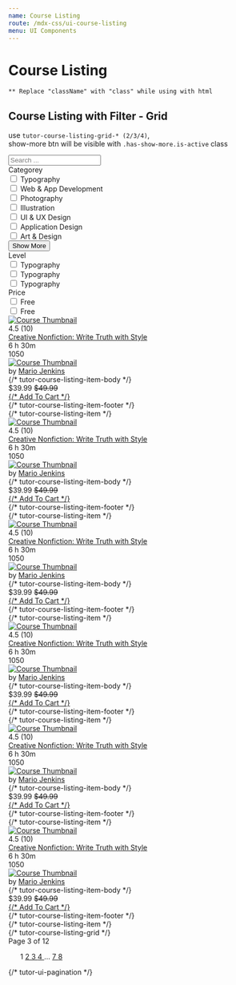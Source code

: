 ```yaml
---
name: Course Listing
route: /mdx-css/ui-course-listing
menu: UI Components
---
```



# Course Listing

`** Replace "className" with "class" while using with html` <br />

## Course Listing with Filter - Grid

use `tutor-course-listing-grid-* (2/3/4)`, <br/>
show-more btn will be visible with `.has-show-more.is-active` class

<Playground>
	<div class="tutor-bs-container">
		<div class="tutor-course-listing-filter tutor-filter-course-grid-2 tutor-filter-course-grid-3">
			<div class="tutor-course-filter">
				<div class="tutor-course-filter-widget">
					<div class="filter-widget-search">
						<div class="tutor-input-group tutor-form-control-has-icon tutor-from-control">
							<span class="ttr-search-filled tutor-input-group-icon color-black-50"></span>
							<input type="search" class="tutor-form-control " placeholder="Search ..." />
						</div>
					</div>
					<div class="filter-widget-input-wrapper tutor-mt-26">
						<div class="filter-widget-input has-show-more is-active">
							<div class="filter-widget-title text-regular-h6 color-text-primary tutor-mb-26">Categorey</div>
							<div class="filter-widget-checkboxes">
								<div class="tutor-form-check tutor-mb-18">
									<input
										type="checkbox"
										id="filter-categorey-1"
										class="tutor-form-check-input"
										name="filter-categorey-1"
									/>
									<label for="filter-categorey-1">Typography</label>
								</div>
								<div class="tutor-form-check tutor-mb-18">
									<input
										type="checkbox"
										id="filter-categorey-2"
										class="tutor-form-check-input"
										name="filter-categorey-2"
									/>
									<label for="filter-categorey-2">Web & App Development</label>
								</div>
								<div class="tutor-form-check tutor-mb-18">
									<input
										type="checkbox"
										id="filter-categorey-3"
										class="tutor-form-check-input"
										name="filter-categorey-3"
									/>
									<label for="filter-categorey-3">Photography</label>
								</div>
								<div class="tutor-form-check tutor-mb-18">
									<input
										type="checkbox"
										id="filter-categorey-4"
										class="tutor-form-check-input"
										name="filter-categorey-4"
									/>
									<label for="filter-categorey-4">Illustration</label>
								</div>
								<div class="tutor-form-check tutor-mb-18">
									<input
										type="checkbox"
										id="filter-categorey-5"
										class="tutor-form-check-input"
										name="filter-categorey-5"
									/>
									<label for="filter-categorey-5">UI & UX Design</label>
								</div>
								<div class="tutor-form-check tutor-mb-18">
									<input
										type="checkbox"
										id="filter-categorey-6"
										class="tutor-form-check-input"
										name="filter-categorey-6"
									/>
									<label for="filter-categorey-6">Application Design</label>
								</div>
								<div class="tutor-form-check tutor-mb-18">
									<input
										type="checkbox"
										id="filter-categorey-7"
										class="tutor-form-check-input"
										name="filter-categorey-7"
									/>
									<label for="filter-categorey-7">Art & Design</label>
								</div>
							</div>
							<div className="tutor-show-more-btn">
								<button className="tutor-btn tutor-btn-icon tutor-btn-disable-outline tutor-btn-ghost tutor-no-hover tutor-btn-md">
									<span className="btn-icon ttr-plus-filled color-design-brand"></span>
									<span className="color-text-subsued">Show More</span>
								</button>
							</div>
						</div>
						<div class="filter-widget-input">
							<div class="filter-widget-title text-regular-h6 color-text-primary tutor-mb-26">Level</div>
							<div class="filter-widget-checkboxes">
								<div class="tutor-form-check tutor-mb-18">
									<input type="checkbox" id="filter-level-1" class="tutor-form-check-input" name="filter-level-1" />
									<label for="filter-level-1">Typography</label>
								</div>
								<div class="tutor-form-check tutor-mb-18">
									<input type="checkbox" id="filter-level-2" class="tutor-form-check-input" name="filter-level-2" />
									<label for="filter-level-2">Typography</label>
								</div>
								<div class="tutor-form-check tutor-mb-18">
									<input type="checkbox" id="filter-level-3" class="tutor-form-check-input" name="filter-level-3" />
									<label for="filter-level-3">Typography</label>
								</div>
							</div>
						</div>
						<div class="filter-widget-input">
							<div class="filter-widget-title text-regular-h6 color-text-primary tutor-mb-26">Price</div>
							<div class="filter-widget-checkboxes">
								<div class="tutor-form-check tutor-mb-18">
									<input type="checkbox" id="filter-price-1" class="tutor-form-check-input" name="filter-price-1" />
									<label for="filter-price-1">Free</label>
								</div>
								<div class="tutor-form-check tutor-mb-18">
									<input type="checkbox" id="filter-price-2" class="tutor-form-check-input" name="filter-price-2" />
									<label for="filter-price-2">Free</label>
								</div>
							</div>
						</div>
					</div>
				</div>
			</div>
			<div class="tutor-course-listing">
				<div class="tutor-course-listing-grid tutor-course-listing-grid-3">
					<div class="tutor-course-listing-item tutor-course-listing-item-sm">
						<div class="tutor-course-listing-item-head tutor-bs-d-flex">
							<a href="#">
								<img
									src="https://preview.tutorlms.com/marketplace/wp-content/uploads/sites/6/2019/05/course-thumb-17.jpg"
									alt="Course Thumbnail"
								/>
							</a>
							<a
								href="#"
								className="save-bookmark-btn bookmark-is-filled tutor-bs-d-flex tutor-bs-align-items-center tutor-bs-justify-content-center"
							>
								<span className="ttr-fav-full-filled"></span>
							</a>
						</div>
						<div class="tutor-course-listing-item-body tutor-px-20 tutor-pt-18 tutor-pb-15">
							<div class="list-item-rating tutor-bs-d-flex">
								<div className="tutor-ratings tutor-is-sm">
									<div className="tutor-rating-stars">
										<span className="ttr-star-full-filled"></span>
										<span className="ttr-star-full-filled"></span>
										<span className="ttr-star-full-filled"></span>
										<span className="ttr-star-half-filled"></span>
										<span className="ttr-star-line-filled"></span>
									</div>
									<div className="tutor-rating-text color-text-subsued text-medium-small">4.5 (10)</div>
								</div>
							</div>
							<div class="list-item-title text-medium-h6 color-text-primary">
								<a href="#">Creative Nonfiction: Write Truth with Style</a>
							</div>
							<div class="list-item-meta text-medium-small color-text-primary tutor-bs-d-flex tutor-mt-10">
								<div class="tutor-bs-d-flex tutor-bs-align-items-center">
									<span class="meta-icon ttr-clock-filled color-text-hints"></span>
									<span>6 h 30m</span>
								</div>
								<div class="tutor-bs-d-flex tutor-bs-align-items-center">
									<span class="meta-icon ttr-user-filled color-text-hints"></span>
									<span>1050</span>
								</div>
							</div>
							<div class="list-item-author tutor-bs-d-flex tutor-bs-align-items-center tutor-mt-18">
								<div class="tutor-avatar">
									<a href="#">
										<img src="https://i.imgur.com/CckCKYQ.jpeg" alt="Course Thumbnail" />
									</a>
								</div>
								<div className="color-text-subsued text-regular-caption">
									by
									<span className="text-medium-caption color-text-primary">
										<a href="#">Mario Jenkins</a>
									</span>
								</div>
							</div>
						</div> {/* tutor-course-listing-item-body */}
						<div class="tutor-course-listing-item-footer has-border tutor-py-10 tutor-px-20">
							<div class="tutor-bs-d-flex tutor-bs-align-items-center tutor-bs-justify-content-between">
								<div class="list-item-price tutor-bs-d-flex tutor-bs-align-items-center">
									<span class="price text-bold-h6 color-text-primary">$39.99</span>
									<span class="discount text-regular-caption color-text-hints">
										<del>$49.99</del>
									</span>
								</div>
								<div class="list-item-button">
									<a
										href="#"
										className="tutor-btn tutor-btn-icon tutor-btn-disable-outline tutor-btn-ghost tutor-no-hover tutor-btn-md"
									>
										<span className="btn-icon ttr-cart-line-filled"></span>
										{/* <span>Add To Cart</span> */}
									</a>
								</div>
							</div>
						</div>
						{/* tutor-course-listing-item-footer */}
					</div>
					{/* tutor-course-listing-item */}
					<div class="tutor-course-listing-item tutor-course-listing-item-sm">
						<div class="tutor-course-listing-item-head tutor-bs-d-flex">
							<a href="#">
								<img
									src="https://preview.tutorlms.com/marketplace/wp-content/uploads/sites/6/2019/05/course-thumb-17.jpg"
									alt="Course Thumbnail"
								/>
							</a>
							<a
								href="#"
								className="save-bookmark-btn bookmark-is-filled tutor-bs-d-flex tutor-bs-align-items-center tutor-bs-justify-content-center"
							>
								<span className="ttr-fav-full-filled"></span>
							</a>
						</div>
						<div class="tutor-course-listing-item-body tutor-px-20 tutor-pt-18 tutor-pb-15">
							<div class="list-item-rating tutor-bs-d-flex">
								<div className="tutor-ratings tutor-is-sm">
									<div className="tutor-rating-stars">
										<span className="ttr-star-full-filled"></span>
										<span className="ttr-star-full-filled"></span>
										<span className="ttr-star-full-filled"></span>
										<span className="ttr-star-half-filled"></span>
										<span className="ttr-star-line-filled"></span>
									</div>
									<div className="tutor-rating-text color-text-subsued text-medium-small">4.5 (10)</div>
								</div>
							</div>
							<div class="list-item-title text-medium-h6 color-text-primary">
								<a href="#">Creative Nonfiction: Write Truth with Style</a>
							</div>
							<div class="list-item-meta text-medium-small color-text-primary tutor-bs-d-flex tutor-mt-10">
								<div class="tutor-bs-d-flex tutor-bs-align-items-center">
									<span class="meta-icon ttr-clock-filled color-text-hints"></span>
									<span>6 h 30m</span>
								</div>
								<div class="tutor-bs-d-flex tutor-bs-align-items-center">
									<span class="meta-icon ttr-user-filled color-text-hints"></span>
									<span>1050</span>
								</div>
							</div>
							<div class="list-item-author tutor-bs-d-flex tutor-bs-align-items-center tutor-mt-18">
								<div class="tutor-avatar">
									<a href="#">
										<img src="https://i.imgur.com/CckCKYQ.jpeg" alt="Course Thumbnail" />
									</a>
								</div>
								<div className="color-text-subsued text-regular-caption">
									by
									<span className="text-medium-caption color-text-primary">
										<a href="#">Mario Jenkins</a>
									</span>
								</div>
							</div>
						</div> {/* tutor-course-listing-item-body */}
						<div class="tutor-course-listing-item-footer has-border tutor-py-10 tutor-px-20">
							<div class="tutor-bs-d-flex tutor-bs-align-items-center tutor-bs-justify-content-between">
								<div class="list-item-price tutor-bs-d-flex tutor-bs-align-items-center">
									<span class="price text-bold-h6 color-text-primary">$39.99</span>
									<span class="discount text-regular-caption color-text-hints">
										<del>$49.99</del>
									</span>
								</div>
								<div class="list-item-button">
									<a
										href="#"
										className="tutor-btn tutor-btn-icon tutor-btn-disable-outline tutor-btn-ghost tutor-no-hover tutor-btn-md"
									>
										<span className="btn-icon ttr-cart-line-filled"></span>
										{/* <span>Add To Cart</span> */}
									</a>
								</div>
							</div>
						</div>
						{/* tutor-course-listing-item-footer */}
					</div>
					{/* tutor-course-listing-item */}
					<div class="tutor-course-listing-item tutor-course-listing-item-sm">
						<div class="tutor-course-listing-item-head tutor-bs-d-flex">
							<a href="#">
								<img
									src="https://preview.tutorlms.com/marketplace/wp-content/uploads/sites/6/2019/05/course-thumb-17.jpg"
									alt="Course Thumbnail"
								/>
							</a>
							<a
								href="#"
								className="save-bookmark-btn bookmark-is-filled tutor-bs-d-flex tutor-bs-align-items-center tutor-bs-justify-content-center"
							>
								<span className="ttr-fav-full-filled"></span>
							</a>
						</div>
						<div class="tutor-course-listing-item-body tutor-px-20 tutor-pt-18 tutor-pb-15">
							<div class="list-item-rating tutor-bs-d-flex">
								<div className="tutor-ratings tutor-is-sm">
									<div className="tutor-rating-stars">
										<span className="ttr-star-full-filled"></span>
										<span className="ttr-star-full-filled"></span>
										<span className="ttr-star-full-filled"></span>
										<span className="ttr-star-half-filled"></span>
										<span className="ttr-star-line-filled"></span>
									</div>
									<div className="tutor-rating-text color-text-subsued text-medium-small">4.5 (10)</div>
								</div>
							</div>
							<div class="list-item-title text-medium-h6 color-text-primary">
								<a href="#">Creative Nonfiction: Write Truth with Style</a>
							</div>
							<div class="list-item-meta text-medium-small color-text-primary tutor-bs-d-flex tutor-mt-10">
								<div class="tutor-bs-d-flex tutor-bs-align-items-center">
									<span class="meta-icon ttr-clock-filled color-text-hints"></span>
									<span>6 h 30m</span>
								</div>
								<div class="tutor-bs-d-flex tutor-bs-align-items-center">
									<span class="meta-icon ttr-user-filled color-text-hints"></span>
									<span>1050</span>
								</div>
							</div>
							<div class="list-item-author tutor-bs-d-flex tutor-bs-align-items-center tutor-mt-18">
								<div class="tutor-avatar">
									<a href="#">
										<img src="https://i.imgur.com/CckCKYQ.jpeg" alt="Course Thumbnail" />
									</a>
								</div>
								<div className="color-text-subsued text-regular-caption">
									by
									<span className="text-medium-caption color-text-primary">
										<a href="#">Mario Jenkins</a>
									</span>
								</div>
							</div>
						</div> {/* tutor-course-listing-item-body */}
						<div class="tutor-course-listing-item-footer has-border tutor-py-10 tutor-px-20">
							<div class="tutor-bs-d-flex tutor-bs-align-items-center tutor-bs-justify-content-between">
								<div class="list-item-price tutor-bs-d-flex tutor-bs-align-items-center">
									<span class="price text-bold-h6 color-text-primary">$39.99</span>
									<span class="discount text-regular-caption color-text-hints">
										<del>$49.99</del>
									</span>
								</div>
								<div class="list-item-button">
									<a
										href="#"
										className="tutor-btn tutor-btn-icon tutor-btn-disable-outline tutor-btn-ghost tutor-no-hover tutor-btn-md"
									>
										<span className="btn-icon ttr-cart-line-filled"></span>
										{/* <span>Add To Cart</span> */}
									</a>
								</div>
							</div>
						</div>
						{/* tutor-course-listing-item-footer */}
					</div>
					{/* tutor-course-listing-item */}
					<div class="tutor-course-listing-item tutor-course-listing-item-sm">
						<div class="tutor-course-listing-item-head tutor-bs-d-flex">
							<a href="#">
								<img
									src="https://preview.tutorlms.com/marketplace/wp-content/uploads/sites/6/2019/05/course-thumb-17.jpg"
									alt="Course Thumbnail"
								/>
							</a>
							<a
								href="#"
								className="save-bookmark-btn bookmark-is-filled tutor-bs-d-flex tutor-bs-align-items-center tutor-bs-justify-content-center"
							>
								<span className="ttr-fav-full-filled"></span>
							</a>
						</div>
						<div class="tutor-course-listing-item-body tutor-px-20 tutor-pt-18 tutor-pb-15">
							<div class="list-item-rating tutor-bs-d-flex">
								<div className="tutor-ratings tutor-is-sm">
									<div className="tutor-rating-stars">
										<span className="ttr-star-full-filled"></span>
										<span className="ttr-star-full-filled"></span>
										<span className="ttr-star-full-filled"></span>
										<span className="ttr-star-half-filled"></span>
										<span className="ttr-star-line-filled"></span>
									</div>
									<div className="tutor-rating-text color-text-subsued text-medium-small">4.5 (10)</div>
								</div>
							</div>
							<div class="list-item-title text-medium-h6 color-text-primary">
								<a href="#">Creative Nonfiction: Write Truth with Style</a>
							</div>
							<div class="list-item-meta text-medium-small color-text-primary tutor-bs-d-flex tutor-mt-10">
								<div class="tutor-bs-d-flex tutor-bs-align-items-center">
									<span class="meta-icon ttr-clock-filled color-text-hints"></span>
									<span>6 h 30m</span>
								</div>
								<div class="tutor-bs-d-flex tutor-bs-align-items-center">
									<span class="meta-icon ttr-user-filled color-text-hints"></span>
									<span>1050</span>
								</div>
							</div>
							<div class="list-item-author tutor-bs-d-flex tutor-bs-align-items-center tutor-mt-18">
								<div class="tutor-avatar">
									<a href="#">
										<img src="https://i.imgur.com/CckCKYQ.jpeg" alt="Course Thumbnail" />
									</a>
								</div>
								<div className="color-text-subsued text-regular-caption">
									by
									<span className="text-medium-caption color-text-primary">
										<a href="#">Mario Jenkins</a>
									</span>
								</div>
							</div>
						</div> {/* tutor-course-listing-item-body */}
						<div class="tutor-course-listing-item-footer has-border tutor-py-10 tutor-px-20">
							<div class="tutor-bs-d-flex tutor-bs-align-items-center tutor-bs-justify-content-between">
								<div class="list-item-price tutor-bs-d-flex tutor-bs-align-items-center">
									<span class="price text-bold-h6 color-text-primary">$39.99</span>
									<span class="discount text-regular-caption color-text-hints">
										<del>$49.99</del>
									</span>
								</div>
								<div class="list-item-button">
									<a
										href="#"
										className="tutor-btn tutor-btn-icon tutor-btn-disable-outline tutor-btn-ghost tutor-no-hover tutor-btn-md"
									>
										<span className="btn-icon ttr-cart-line-filled"></span>
										{/* <span>Add To Cart</span> */}
									</a>
								</div>
							</div>
						</div>
						{/* tutor-course-listing-item-footer */}
					</div>
					{/* tutor-course-listing-item */}
					<div class="tutor-course-listing-item tutor-course-listing-item-sm">
						<div class="tutor-course-listing-item-head tutor-bs-d-flex">
							<a href="#">
								<img
									src="https://preview.tutorlms.com/marketplace/wp-content/uploads/sites/6/2019/05/course-thumb-17.jpg"
									alt="Course Thumbnail"
								/>
							</a>
							<a
								href="#"
								className="save-bookmark-btn bookmark-is-filled tutor-bs-d-flex tutor-bs-align-items-center tutor-bs-justify-content-center"
							>
								<span className="ttr-fav-full-filled"></span>
							</a>
						</div>
						<div class="tutor-course-listing-item-body tutor-px-20 tutor-pt-18 tutor-pb-15">
							<div class="list-item-rating tutor-bs-d-flex">
								<div className="tutor-ratings tutor-is-sm">
									<div className="tutor-rating-stars">
										<span className="ttr-star-full-filled"></span>
										<span className="ttr-star-full-filled"></span>
										<span className="ttr-star-full-filled"></span>
										<span className="ttr-star-half-filled"></span>
										<span className="ttr-star-line-filled"></span>
									</div>
									<div className="tutor-rating-text color-text-subsued text-medium-small">4.5 (10)</div>
								</div>
							</div>
							<div class="list-item-title text-medium-h6 color-text-primary">
								<a href="#">Creative Nonfiction: Write Truth with Style</a>
							</div>
							<div class="list-item-meta text-medium-small color-text-primary tutor-bs-d-flex tutor-mt-10">
								<div class="tutor-bs-d-flex tutor-bs-align-items-center">
									<span class="meta-icon ttr-clock-filled color-text-hints"></span>
									<span>6 h 30m</span>
								</div>
								<div class="tutor-bs-d-flex tutor-bs-align-items-center">
									<span class="meta-icon ttr-user-filled color-text-hints"></span>
									<span>1050</span>
								</div>
							</div>
							<div class="list-item-author tutor-bs-d-flex tutor-bs-align-items-center tutor-mt-18">
								<div class="tutor-avatar">
									<a href="#">
										<img src="https://i.imgur.com/CckCKYQ.jpeg" alt="Course Thumbnail" />
									</a>
								</div>
								<div className="color-text-subsued text-regular-caption">
									by
									<span className="text-medium-caption color-text-primary">
										<a href="#">Mario Jenkins</a>
									</span>
								</div>
							</div>
						</div> {/* tutor-course-listing-item-body */}
						<div class="tutor-course-listing-item-footer has-border tutor-py-10 tutor-px-20">
							<div class="tutor-bs-d-flex tutor-bs-align-items-center tutor-bs-justify-content-between">
								<div class="list-item-price tutor-bs-d-flex tutor-bs-align-items-center">
									<span class="price text-bold-h6 color-text-primary">$39.99</span>
									<span class="discount text-regular-caption color-text-hints">
										<del>$49.99</del>
									</span>
								</div>
								<div class="list-item-button">
									<a
										href="#"
										className="tutor-btn tutor-btn-icon tutor-btn-disable-outline tutor-btn-ghost tutor-no-hover tutor-btn-md"
									>
										<span className="btn-icon ttr-cart-line-filled"></span>
										{/* <span>Add To Cart</span> */}
									</a>
								</div>
							</div>
						</div>
						{/* tutor-course-listing-item-footer */}
					</div>
					{/* tutor-course-listing-item */}
					<div class="tutor-course-listing-item tutor-course-listing-item-sm">
						<div class="tutor-course-listing-item-head tutor-bs-d-flex">
							<a href="#">
								<img
									src="https://preview.tutorlms.com/marketplace/wp-content/uploads/sites/6/2019/05/course-thumb-17.jpg"
									alt="Course Thumbnail"
								/>
							</a>
							<a
								href="#"
								className="save-bookmark-btn bookmark-is-filled tutor-bs-d-flex tutor-bs-align-items-center tutor-bs-justify-content-center"
							>
								<span className="ttr-fav-full-filled"></span>
							</a>
						</div>
						<div class="tutor-course-listing-item-body tutor-px-20 tutor-pt-18 tutor-pb-15">
							<div class="list-item-rating tutor-bs-d-flex">
								<div className="tutor-ratings tutor-is-sm">
									<div className="tutor-rating-stars">
										<span className="ttr-star-full-filled"></span>
										<span className="ttr-star-full-filled"></span>
										<span className="ttr-star-full-filled"></span>
										<span className="ttr-star-half-filled"></span>
										<span className="ttr-star-line-filled"></span>
									</div>
									<div className="tutor-rating-text color-text-subsued text-medium-small">4.5 (10)</div>
								</div>
							</div>
							<div class="list-item-title text-medium-h6 color-text-primary">
								<a href="#">Creative Nonfiction: Write Truth with Style</a>
							</div>
							<div class="list-item-meta text-medium-small color-text-primary tutor-bs-d-flex tutor-mt-10">
								<div class="tutor-bs-d-flex tutor-bs-align-items-center">
									<span class="meta-icon ttr-clock-filled color-text-hints"></span>
									<span>6 h 30m</span>
								</div>
								<div class="tutor-bs-d-flex tutor-bs-align-items-center">
									<span class="meta-icon ttr-user-filled color-text-hints"></span>
									<span>1050</span>
								</div>
							</div>
							<div class="list-item-author tutor-bs-d-flex tutor-bs-align-items-center tutor-mt-18">
								<div class="tutor-avatar">
									<a href="#">
										<img src="https://i.imgur.com/CckCKYQ.jpeg" alt="Course Thumbnail" />
									</a>
								</div>
								<div className="color-text-subsued text-regular-caption">
									by
									<span className="text-medium-caption color-text-primary">
										<a href="#">Mario Jenkins</a>
									</span>
								</div>
							</div>
						</div> {/* tutor-course-listing-item-body */}
						<div class="tutor-course-listing-item-footer has-border tutor-py-10 tutor-px-20">
							<div class="tutor-bs-d-flex tutor-bs-align-items-center tutor-bs-justify-content-between">
								<div class="list-item-price tutor-bs-d-flex tutor-bs-align-items-center">
									<span class="price text-bold-h6 color-text-primary">$39.99</span>
									<span class="discount text-regular-caption color-text-hints">
										<del>$49.99</del>
									</span>
								</div>
								<div class="list-item-button">
									<a
										href="#"
										className="tutor-btn tutor-btn-icon tutor-btn-disable-outline tutor-btn-ghost tutor-no-hover tutor-btn-md"
									>
										<span className="btn-icon ttr-cart-line-filled"></span>
										{/* <span>Add To Cart</span> */}
									</a>
								</div>
							</div>
						</div>
						{/* tutor-course-listing-item-footer */}
					</div>
					{/* tutor-course-listing-item */}
				</div>
				{/* tutor-course-listing-grid */}
				<div className="tutor-mt-48">
					<nav className="tutor-ui-pagination">
						<div classNames="tutor-pagination-hints">
							<div className="text-regular-caption color-text-subsued">
								Page <span className="text-medium-caption color-text-primary">3 </span>
								of <span className="text-medium-caption color-text-primary">12</span>
							</div>
						</div>
						<ul class="tutor-pagination-numbers">
							<a class="prev page-numbers" href="#">
								<span class="ttr-angle-left-filled"></span>
							</a>
							<span aria-current="page" class="page-numbers">
								1
							</span>
							<a class="page-numbers" href="#">
								2
							</a>
							<a class="page-numbers current" href="#">
								3
							</a>
							<a class="page-numbers" href="#">
								4
							</a>
							<span class="page-numbers dots">…</span>
							<a class="page-numbers" href="#">
								7
							</a>
							<a class="page-numbers" href="#">
								8
							</a>
							<a class="next page-numbers" href="#">
								<span class="ttr-angle-right-filled"></span>
							</a>
						</ul>
					</nav>
					{/* tutor-ui-pagination */}
				</div>
			</div>
		</div>
	</div>
</Playground>
